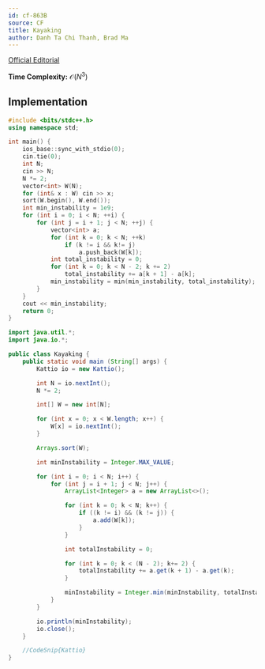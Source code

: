 ```yaml
---
id: cf-863B
source: CF
title: Kayaking
author: Danh Ta Chi Thanh, Brad Ma
---
```


[Official Editorial](https://codeforces.com/blog/entry/54708)

**Time Complexity:** $\mathcal{O}(N^3)$

## Implementation

<LanguageSection>

<CPPSection>

```cpp
#include <bits/stdc++.h>
using namespace std;

int main() {
	ios_base::sync_with_stdio(0);
	cin.tie(0);
	int N;
	cin >> N;
	N *= 2;
	vector<int> W(N);
	for (int& x : W) cin >> x;
	sort(W.begin(), W.end());
	int min_instability = 1e9;
	for (int i = 0; i < N; ++i) {
		for (int j = i + 1; j < N; ++j) {
			vector<int> a;
			for (int k = 0; k < N; ++k)
				if (k != i && k!= j)
					a.push_back(W[k]);
			int total_instability = 0;
			for (int k = 0; k < N - 2; k += 2)
				total_instability += a[k + 1] - a[k];
			min_instability = min(min_instability, total_instability);
		}
	}
	cout << min_instability;
	return 0;
}

```

</CPPSection>
	
<JavaSection>
	
```java
import java.util.*;
import java.io.*;

public class Kayaking {
	public static void main (String[] args) {
		Kattio io = new Kattio();

		int N = io.nextInt();
		N *= 2;

		int[] W = new int[N];

		for (int x = 0; x < W.length; x++) {
			W[x] = io.nextInt();
		}

		Arrays.sort(W);

		int minInstability = Integer.MAX_VALUE;

		for (int i = 0; i < N; i++) {
			for (int j = i + 1; j < N; j++) {
				ArrayList<Integer> a = new ArrayList<>();

				for (int k = 0; k < N; k++) {
					if ((k != i) && (k != j)) {
						a.add(W[k]);
					}
				}

				int totalInstability = 0;

				for (int k = 0; k < (N - 2); k+= 2) {
					totalInstability += a.get(k + 1) - a.get(k);
				}

				minInstability = Integer.min(minInstability, totalInstability);
			}
		}

		io.println(minInstability);
		io.close();
	}

	//CodeSnip{Kattio}
}

```
	
</JavaSection>

</LanguageSection>
